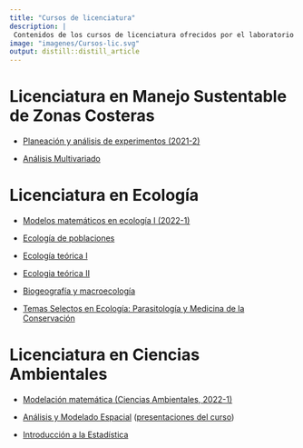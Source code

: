 ```yaml
---
title: "Cursos de licenciatura"
description: |
 Contenidos de los cursos de licenciatura ofrecidos por el laboratorio
image: "imagenes/Cursos-lic.svg"
output: distill::distill_article
---
```


# Licenciatura en Manejo Sustentable de Zonas Costeras

- [Planeación y análisis de experimentos (2021-2)](https://gerardommc.github.io/Preparacion-analisis-experimentos/)

- [Análisis Multivariado](https://gerardommc.github.io/Analisis-multivariado/)

# Licenciatura en Ecología
- [Modelos matemáticos en ecología I (2022-1)](https://gerardommc.github.io/Modelos-matematicos-ECO-I/)

- [Ecología de poblaciones](https://gerardommc.github.io/Ecologia-poblaciones/)

- [Ecología teórica I](https://gerardommc.github.io/Ecologia-Teorica/)

- [Ecologia teórica II](https://gerardommc.github.io/Ecologia-Teorica-II/)

- [Biogeografía y macroecología](https://gerardommc.github.io/Biogeo-Macroecologia/)

- [Temas Selectos en Ecología: Parasitología y Medicina de la Conservación](https://gerardommc.github.io/Medicina-Cons/)

# Licenciatura en Ciencias Ambientales
- [Modelación matemática (Ciencias Ambientales, 2022-1)](https://gerardommc.github.io/Modelacion-matematica-CA/)

- [Análisis y Modelado Espacial](https://gerardommc.github.io/Analisis-Modelado-Espacial/) ([presentaciones del curso](https://gerardommc.github.io/Analisis-Modelado-Esp-presentaciones/))

- [Introducción a la Estadística](https://gerardommc.github.io/Introduccion-Estadistica-LCA/)